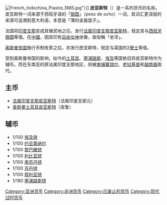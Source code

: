 {{unreferenced|time=2014-01-29T11:31:39+00:00}}
[[File:French_Indochina_Piastre_1885.jpg|thumb]]”）]]
'''皮亚斯特'''（{{lang-fr|piastre}}）是一系列货币的名称。皮亚斯特一词来源于西班牙语的「[[银圆|银圆]]」（peso de ocho）一词，其词汇更深层的来源可追溯到意大利语，本意是「薄的金属盘子」。

法国将[[法属印度支那|印度支那]]变成其殖民地之后，发行[[法属印度支那元|法属印度支那皮亚斯特]]，规定其与[[西班牙银圆|西班牙银圆]]等值。在[[中國|中國]]，因其印有[[自由女神|自由女神]]坐像，故俗稱「坐洋」。

[[奥斯曼帝国|奥斯曼帝国]]施行币制改革之后，亦发行皮亚斯特，规定与英国的2[[便士|便士]]等值。

受到奥斯曼帝国的影响，如今的[[土耳其|土耳其]]、[[塞浦路斯|塞浦路斯]]、[[埃及|埃及]]等国依旧将皮亚斯特作为辅币。而在东南亚的原法属印度支那地区，则被[[柬埔寨瑞尔|柬埔寨瑞尔]]、[[老挝基普|老挝基普]]和[[越南盾|越南盾]]取代。

==主币==
*[[法属印度支那元|法属印度支那皮亚斯特]]（法属印度支那元）
*[[库鲁|奥斯曼土耳其皮亚斯特]]（库鲁）
==辅币==
* 1/100 [[埃及镑|埃及镑]]
* 1/100 [[约旦第纳尔|约旦第纳尔]]
* 1/100 [[黎巴嫩镑|黎巴嫩镑]]
* 1/100 [[利比亚镑|利比亚镑]]
* 1/100 [[南苏丹镑|南苏丹镑]]
* 1/100 [[苏丹镑|苏丹镑]]
* 1/100 [[叙利亚镑|叙利亚镑]]
* 1/180 [[塞浦路斯镑|塞浦路斯镑]]

[[Category:亚洲货币|Category:亚洲货币]]
[[Category:非洲货币|Category:非洲货币]]
[[Category:已废止的货币|Category:已废止的货币]]
[[Category:现代过时货币|Category:现代过时货币]]
